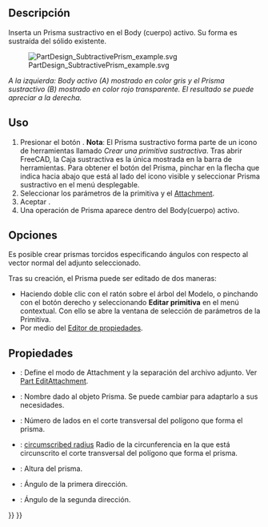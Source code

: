 <languages/>

<div class="mw-translate-fuzzy">
{{Docnav/es
|[[PartDesign_SubtractiveEllipsoid/es|Elipsoide sustractivo]]
|[[PartDesign_SubtractiveSphere/es|Esfera sustractiva]]
|[[PartDesign_Workbench/es|PartDesign]]
|IconL=PartDesign_SubtractiveEllipsoid.svg
|IconR=PartDesign_SubtractiveSphere.svg
|IconC=Workbench_PartDesign.svg
}}
</div>

<div class="mw-translate-fuzzy">
{{GuiCommand/es
|Name=PartDesign SubtractivePrism
|Name/es=PartDesign Prisma Sustractivo
|MenuLocation=Part Design → Crear una primitiva sustractiva → Prisma sustractivo
|Workbenches=[[PartDesign_Workbench/es|PartDesign]]
|Version=0.17
|SeeAlso=[[PartDesign_CompPrimitiveSubtractive/es|Crear una Primitiva sustractiva]], [[PartDesign_AdditivePrism|Additive Prism]]
}}
</div>

<span id="Description"></span>
==Descripción==

Inserta un Prisma sustractivo en el Body (cuerpo) activo. Su forma es sustraída del sólido existente.

[[File:PartDesign_SubtractivePrism_example.svg|none]]

''A la izquierda: Body activo (A) mostrado en color gris y el Prisma sustractivo (B) mostrado en color rojo transparente. El resultado se puede apreciar a la derecha.''

<span id="Usage"></span>
==Uso==

<div class="mw-translate-fuzzy">
# Presionar el botón {{KEY|[[Image:PartDesign SubtractivePrism.svg|24px]] '''Prisma Sustractivo'''}} . '''Nota''': El Prisma sustractivo forma parte de un icono de herramientas llamado ''Crear una primitiva sustractiva''. Tras abrir FreeCAD, la Caja sustractiva es la única mostrada en la barra de herramientas. Para obtener el botón del Prisma, pinchar en la flecha que indica hacia abajo que está al lado del icono visible y seleccionar Prisma sustractivo en el menú desplegable.
# Seleccionar los parámetros de la primitiva y el [[Part_EditAttachment|Attachment]].
# Aceptar {{KEY|OK}}.
# Una operación de Prisma aparece dentro del Body(cuerpo) activo.
</div>

<span id="Options"></span>
==Opciones==

<div class="mw-translate-fuzzy">
Es posible crear prismas torcidos especificando ángulos con respecto al vector normal del adjunto seleccionado. {{Version/es|0.19}}
</div>

Tras su creación, el Prisma puede ser editado de dos maneras:
* Haciendo doble clic con el ratón sobre el árbol del Modelo, o pinchando con el botón derecho y seleccionando '''Editar primitiva''' en el menú contextual. Con ello se abre la ventana de selección de parámetros de la Primitiva.
* Por medio del  [[Property_editor/es|Editor de propiedades]].

<span id="Properties"></span>
==Propiedades==

<div class="mw-translate-fuzzy">
* {{PropertyData/es|Attachment}}: Define el modo de Attachment y la separación del archivo adjunto. Ver [[Part_EditAttachment|Part EditAttachment]].
* {{PropertyData/es|Label}}: Nombre dado al objeto Prisma. Se puede cambiar para adaptarlo a sus necesidades.
* {{PropertyData/es|Polígono}}: Número de lados en el corte transversal del polígono que forma el prisma.
* {{PropertyData/es|Circunradio}}: [https://en.wikipedia.org/wiki/Circumscribed_circle circumscribed radius] Radio de la circunferencia en la que está circunscrito el corte transversal del polígono que forma el prisma.
* {{PropertyData/es|Altura}}: Altura del prisma.
* {{PropertyData/es|Primer Ángulo}}: Ángulo de la primera dirección. {{Version/es|0.19}}
* {{PropertyData/es|Segundo Ángulo}}: Ángulo de la segunda dirección. {{Version/es|0.19}}
</div>


<div class="mw-translate-fuzzy">
{{Docnav/es
|[[PartDesign_SubtractiveEllipsoid/es|Elipsoide sustractivo]]
|[[PartDesign_SubtractiveSphere/es|Esfera sustractiva]]
|[[PartDesign_Workbench/es|PartDesign]]
|IconL=PartDesign_SubtractiveEllipsoid.svg
|IconR=PartDesign_SubtractiveSphere.svg
|IconC=Workbench_PartDesign.svg
}}
</div>

{{PartDesign_Tools_navi{{#translation:}}}}
{{Userdocnavi{{#translation:}}}}